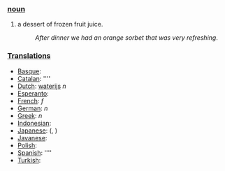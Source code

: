 === [[noun]] ===
#a dessert of frozen fruit juice.
#:''After dinner we had an orange sorbet that was very refreshing''.

===[[Translation]]s===
*[[Basque]]: [[]]
*[[Catalan]]: [[]] ''''
*[[Dutch]]: [[waterijs]] ''n''
*[[Esperanto]]: [[]]
*[[French]]: [[]] ''f''
*[[German]]: [[]] ''n''
*[[Greek]]: [[]] ''n''
*[[Indonesian]]: [[]]
*[[Japanese]]: [[]] (, )
*[[Javanese]]: [[]]
*[[Polish]]: [[]]
*[[Spanish]]: [[]] ''''
*[[Turkish]]: [[]]